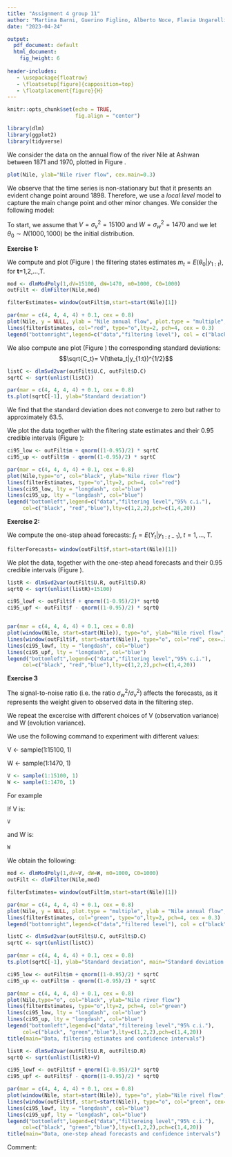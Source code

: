 ```yaml
---
title: "Assignment 4 group 11"
author: "Martina Barni, Guerino Figlino, Alberto Noce, Flavia Ungarelli"
date: "2023-04-24"

output:
  pdf_document: default
  html_document:
    fig_height: 6
    
header-includes:
   - \usepackage{floatrow}
   - \floatsetup[figure]{capposition=top}
   - \floatplacement{figure}{H}
---
```


```r
knitr::opts_chunk$set(echo = TRUE,
                      fig.align = "center")

library(dlm)
library(ggplot2)
library(tidyverse)
```

We consider the data on the annual flow of the river Nile at Ashwan between 1871 and 1970, plotted in Figure \ref{fig:Nile}.

```r
plot(Nile, ylab="Nile river flow", cex.main=0.3)
```

We observe that the time series is non-stationary but that it presents an evident change point around 1898. Therefore, we use a *local level* model to capture the main change point and other minor changes. We consider the following model:
\begin{eqnarray*}
y_t = \theta_t + v_t \quad    & v_t \sim N(0,V) \\
\theta_t = \theta_{t-1} + w_t \quad   & w_t \sim N(0, W)
\end{eqnarray*}

To start, we assume that $V=\sigma^2_v=15100$ and $W=\sigma^2_w=1470$ and we let $\theta_0 \sim N(1000, 1000)$ be the initial distribution.

\newpage
**Exercise 1:**

We compute and plot (Figure \ref{fig:Filt_est}) the filtering states estimates $m_t=E(\theta_0|y_{1:t})$, for **t**=1,2,...,T.

```r
mod <- dlmModPoly(1,dV=15100, dW=1470, m0=1000, C0=1000)
outFilt <- dlmFilter(Nile,mod)

filterEstimates= window(outFilt$m,start=start(Nile)[1])

par(mar = c(4, 4, 4, 4) + 0.1, cex = 0.8)
plot(Nile, y = NULL, ylab = "Nile annual flow", plot.type = "multiple", type = "o", cex = 0.3)
lines(filterEstimates, col="red", type="o",lty=2, pch=4, cex = 0.3)
legend("bottomright",legend=c("data","filtering level"), col = c("black", "red"), lty=c(1,2), pch=c(1,4))
```

We also compute ane plot (Figure \ref{fig:Std}) the corresponding standard deviations:
$$\sqrt{C_t}= V(\theta_t|y_{1:t})^{1/2}$$

```r
listC <- dlmSvd2var(outFilt$U.C, outFilt$D.C)
sqrtC <- sqrt(unlist(listC))

par(mar = c(4, 4, 4, 4) + 0.1, cex = 0.8)
ts.plot(sqrtC[-1], ylab="Standard deviation")
```

We find that the standard deviation does not converge to zero but rather to approximately 63.5.

We plot the data together with the filtering state estimates and their 0.95 credible intervals (Figure \ref{fig:Filt_est_ci}):
```r
ci95_low <- outFilt$m + qnorm((1-0.95)/2) * sqrtC
ci95_up <- outFilt$m - qnorm((1-0.95)/2) * sqrtC

par(mar = c(4, 4, 4, 4) + 0.1, cex = 0.8)
plot(Nile,type="o", col="black", ylab="Nile river flow")
lines(filterEstimates, type="o",lty=2, pch=4, col="red")
lines(ci95_low, lty = "longdash", col="blue")
lines(ci95_up, lty = "longdash", col="blue")
legend("bottomleft",legend=c("data","filtering level","95% c.i."),
	 col=c("black", "red","blue"),lty=c(1,2,2),pch=c(1,4,20))
```

**Exercise 2:**

We compute the one-step ahead forecasts: $f_t=E(Y_t|y_{1:t-1}), \; t=1,...,T.$
```r
filterForecasts= window(outFilt$f,start=start(Nile)[1])
```
We plot the data, together with the one-step ahead forecasts and their 0.95 credible intervals (Figure \ref{fig:forecasts}).

```r
listR <- dlmSvd2var(outFilt$U.R, outFilt$D.R)
sqrtQ <- sqrt(unlist(listR)+15100)

ci95_lowf <- outFilt$f + qnorm((1-0.95)/2)* sqrtQ
ci95_upf <- outFilt$f - qnorm((1-0.95)/2) * sqrtQ


par(mar = c(4, 4, 4, 4) + 0.1, cex = 0.8)
plot(window(Nile, start=start(Nile)), type="o", ylab="Nile rivel flow", cex=.3, col="black", ylim=c(400,1500)) 
lines(window(outFilt$f, start=start(Nile)), type="o", col="red", cex=.3)
lines(ci95_lowf, lty = "longdash", col="blue")
lines(ci95_upf, lty = "longdash", col="blue")
legend("bottomleft",legend=c("data","filtering level","95% c.i."),
	 col=c("black", "red","blue"),lty=c(1,2,2),pch=c(1,4,20))
```

**Exercise 3**

The signal-to-noise ratio (i.e. the ratio $\sigma^2_w/\sigma^2_v$) affects the forecasts, as it represents the weight given to observed data in the filtering step.

We repeat the excercise with different choices of V (observation variance) and W (evolution variance).

We use the following command to experiment with different values:

V <- sample(1:15100, 1)

W <- sample(1:1470, 1)

```r
V <- sample(1:15100, 1)
W <- sample(1:1470, 1)
```
For example

If V is:
```r
V
```

and W is:
```r
W
```
We obtain the following:

```r
mod <- dlmModPoly(1,dV=V, dW=W, m0=1000, C0=1000)
outFilt <- dlmFilter(Nile,mod)

filterEstimates= window(outFilt$m,start=start(Nile)[1])

par(mar = c(4, 4, 4, 4) + 0.1, cex = 0.8)
plot(Nile, y = NULL, plot.type = "multiple", ylab = "Nile annual flow", main="Estimated states", type = "o", cex = 0.3)
lines(filterEstimates, col="green", type="o",lty=2, pch=4, cex = 0.3)
legend("bottomright",legend=c("data","filtered level"), col = c("black", "green"), lty=c(1,2), pch=c(1,4))

listC <- dlmSvd2var(outFilt$U.C, outFilt$D.C)
sqrtC <- sqrt(unlist(listC))

par(mar = c(4, 4, 4, 4) + 0.1, cex = 0.8)
ts.plot(sqrtC[-1], ylab="Standard deviation", main="Standard deviation on the filtering estimates")

ci95_low <- outFilt$m + qnorm((1-0.95)/2) * sqrtC
ci95_up <- outFilt$m - qnorm((1-0.95)/2) * sqrtC

par(mar = c(4, 4, 4, 4) + 0.1, cex = 0.8)
plot(Nile,type="o", col="black", ylab="Nile river flow")
lines(filterEstimates, type="o",lty=2, pch=4, col="green")
lines(ci95_low, lty = "longdash", col="blue")
lines(ci95_up, lty = "longdash", col="blue")
legend("bottomleft",legend=c("data","filtereing level","95% c.i."),
	 col=c("black", "green","blue"),lty=c(1,2,2),pch=c(1,4,20))
title(main="Data, filtering estimates and confidence intervals")

listR <- dlmSvd2var(outFilt$U.R, outFilt$D.R)
sqrtQ <- sqrt(unlist(listR)+V)

ci95_lowf <- outFilt$f + qnorm((1-0.95)/2)* sqrtQ
ci95_upf <- outFilt$f - qnorm((1-0.95)/2) * sqrtQ

par(mar = c(4, 4, 4, 4) + 0.1, cex = 0.8)
plot(window(Nile, start=start(Nile)), type="o", ylab="Nile rivel flow", cex=.3, col="black", ylim=c(400,1500)) 
lines(window(outFilt$f, start=start(Nile)), type="o", col="green", cex=.3)
lines(ci95_lowf, lty = "longdash", col="blue")
lines(ci95_upf, lty = "longdash", col="blue")
legend("bottomleft",legend=c("data","filtereing level","95% c.i."),
	 col=c("black", "green","blue"),lty=c(1,2,2),pch=c(1,4,20))
title(main="Data, one-step ahead forecasts and confidence intervals")
```

Comment:

